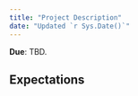 ```yaml
---
title: "Project Description"
date: "Updated `r Sys.Date()`"
---
```


__Due__: TBD.

## Expectations
